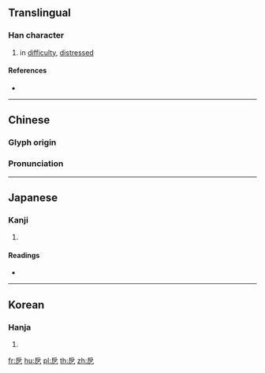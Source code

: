 {{character info/new}}
==Translingual==

===Han character===
{{Han char|rn=63|rad=戶|as=01|sn=5|four=|canj=HSN,ISN|ids=⿸戶乙, ⿸户乙}}

# in [[difficulty]], [[distressed]]

====References====
* {{Han ref|kx=0415.010|dkj=11697|dj=0759.040|hdz=32257.030|uh=6239|ud=25145}}

----

==Chinese==
{{zh-forms}}

===Glyph origin===
{{Han etym}}

===Pronunciation===
{{zh-pron
|m=è
|c=ak1
|mc=y
|oc=y
|ma=
|cat=a
}}

----

==Japanese==

===Kanji===
{{ja-kanji|grade=|rs=戶01}}

# {{defn|lang=ja|sort=戶01}}

====Readings====
* {{ja-readings|on=[[あく]] (aku), [[せく]] (seku)|kun=[[せまい]] (semai)}}

----

==Korean==

===Hanja===
{{ko-hanja|hangeul=액|eumhun=|rv=aek|mr=aek|y=ayk}}

# {{defn|lang=ko|sort=戶01}}

[[fr:戹]]
[[hu:戹]]
[[pl:戹]]
[[th:戹]]
[[zh:戹]]
